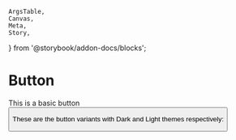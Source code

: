     ArgsTable,
    Canvas,
    Meta,
    Story,
} from '@storybook/addon-docs/blocks';


<Meta
    component={Button}
    title="Atoms/Button"
/>

# Button

This is a basic button
<Canvas>
    <Story
        name="Primary"
    >
        <Button text="Test Button" />
    </Story>
</Canvas>

<ArgsTable story="Primary" />

These are the button variants with Dark and Light themes respectively:
<Story story={stories.Demo} />
